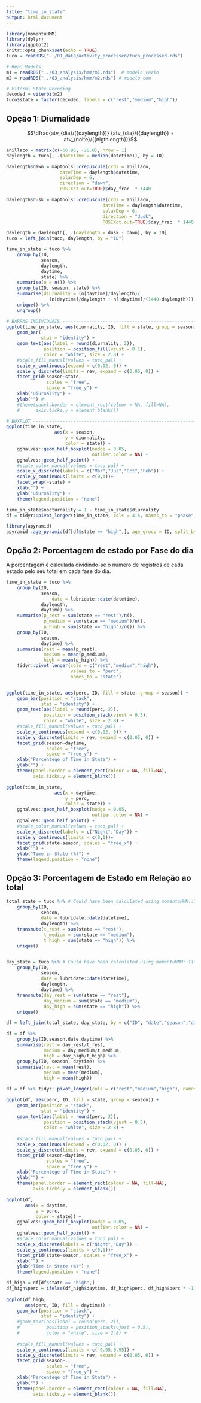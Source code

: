 ```yaml
---
title: "time_in_state"
output: html_document
---
```


```r
library(momentuHMM)
library(dplyr)
library(ggplot2)
knitr::opts_chunk$set(echo = TRUE)
tuco = readRDS("../01_data/activity_processed/tuco_processed.rds")

# Read Models
m1 = readRDS("../03_analysis/hmm/m1.rds")  # modelo vazio
m2 = readRDS("../03_analysis/hmm/m2.rds") # modelo com 

# Viterbi State Decoding
decoded = viterbi(m2)
tuco$state = factor(decoded, labels = c("rest","medium","high"))
```

## Opção 1: Diurnalidade

$$\dfrac{atv_{dia}/({daylength})} 
        {atv_{dia}/({daylength}) + atv_{noite}/({nigthlength})}$$

```r
anillaco = matrix(c(-66.95, -28.8), nrow = 1) 
daylength = tuco[, .(datetime = median(datetime)), by = ID]

daylength$dawn = maptools::crepuscule(crds = anillaco,
                    dateTime = daylength$datetime,
                    solarDep = 6,
                    direction = "dawn",
                    POSIXct.out=TRUE)$day_frac  * 1440

daylength$dusk = maptools::crepuscule(crds = anillaco,
                                    dateTime = daylength$datetime,
                                    solarDep = 6,
                                    direction = "dusk",
                                    POSIXct.out=TRUE)$day_frac  * 1440

daylength = daylength[, .(daylength = dusk - dawn), by = ID]
tuco = left_join(tuco, daylength, by = "ID")

time_in_state = tuco %>% 
    group_by(ID,
             season,
             daylength,
             daytime,
             state) %>% 
    summarise(n = n()) %>% 
    group_by(ID, season, state) %>% 
    summarise(diurnality = (n[daytime]/daylength)/
                (n[daytime]/daylength + n[!daytime]/(1440-daylength))) %>% 
    unique() %>% 
    ungroup()

# BARRAS INDIVIDUAIS -----------------------------------------------------------
ggplot(time_in_state, aes(diurnality, ID, fill = state, group = season)) +
    geom_bar(
             stat = "identity") +
    geom_text(aes(label = round(diurnality, 2)), 
              position = position_fill(vjust = 0.1), 
              color = "white", size = 2.8) +
    #scale_fill_manual(values = tuco_pal) +
    scale_x_continuous(expand = c(0.02, 0)) +
    scale_y_discrete(limits = rev, expand = c(0.05, 0)) +
    facet_grid(season~state,
               scales = "free",
               space = "free_y") +
    xlab("Diurnality") +
    ylab("") #+
    #theme(panel.border = element_rect(colour = NA, fill=NA),
    #      axis.ticks.y = element_blank())

# BOXPLOT ----------------------------------------------------------------------
ggplot(time_in_state,
                  aes(x = season,
                      y = diurnality,
                      color = state)) +
    gghalves::geom_half_boxplot(nudge = 0.05,
                                outlier.color = NA) +
    gghalves::geom_half_point() +
    #scale_color_manual(values = tuco_pal) +
    scale_x_discrete(labels = c("Mar","Jul","Oct","Feb")) +
    scale_y_continuous(limits = c(0,1))+
    facet_wrap(~state) +
    xlab("") +
    ylab("Diurnality") +
    theme(legend.position = "none")

time_in_state$nocturnality = 1 - time_in_state$diurnality
df = tidyr::pivot_longer(time_in_state, cols = 4:5, names_to = "phase", values_to = "perc")

library(apyramid)
apyramid::age_pyramid(df[df$state == "high",], age_group = ID, split_by = phase, count = perc)
```


## Opção 2: Porcentagem de estado por Fase do dia

A porcentagem é calculada dividindo-se o numero de registros de cada estado pelo seu total em cada fase do dia.

```r
time_in_state = tuco %>%
    group_by(ID,
             season,
                 date = lubridate::date(datetime),
             daylength,
             daytime) %>% 
    summarise(p_rest = sum(state == "rest")/n(),
              p_medium = sum(state == "medium")/n(),
              p_high = sum(state == "high")/n()) %>% 
    group_by(ID,
             season,
             daytime) %>% 
    summarise(rest = mean(p_rest),
              medium = mean(p_medium),
              high = mean(p_high)) %>% 
    tidyr::pivot_longer(cols = c("rest","medium","high"),
                        values_to = "perc",
                        names_to = "state")


ggplot(time_in_state, aes(perc, ID, fill = state, group = season)) +
    geom_bar(position = "stack",
             stat = "identity") +
    geom_text(aes(label = round(perc, 2)), 
              position = position_stack(vjust = 0.5), 
              color = "white", size = 2.8) +
    #scale_fill_manual(values = tuco_pal) +
    scale_x_continuous(expand = c(0.02, 0)) +
    scale_y_discrete(limits = rev, expand = c(0.05, 0)) +
    facet_grid(season~daytime,
               scales = "free",
               space = "free_y") +
    xlab("Percentege of Time in State") +
    ylab("") +
    theme(panel.border = element_rect(colour = NA, fill=NA),
          axis.ticks.y = element_blank())

ggplot(time_in_state,
                  aes(x = daytime,
                      y = perc,
                      color = state)) +
    gghalves::geom_half_boxplot(nudge = 0.05,
                                outlier.color = NA) +
    gghalves::geom_half_point() +
    #scale_color_manual(values = tuco_pal) +
    scale_x_discrete(labels = c("Night","Day")) +
    scale_y_continuous(limits = c(0,1))+
    facet_grid(state~season, scales = "free_x") +
    xlab("") +
    ylab("Time in State (%)") +
    theme(legend.position = "none") 
```

## Opção 3: Porcentagem de Estado em Relação ao total

```r
total_state = tuco %>% # Could have been calculated using momentuHMM::TimeInState
    group_by(ID,
             season,
             date = lubridate::date(datetime),
             daylength) %>% 
    transmute(t_rest = sum(state == "rest"),
              t_medium = sum(state == "medium"),
              t_high = sum(state == "high")) %>% 
    unique()


day_state = tuco %>% # Could have been calculated using momentuHMM::TimeInState
    group_by(ID,
             season,
             date = lubridate::date(datetime),
             daylength,
             daytime) %>% 
    transmute(day_rest = sum(state == "rest"),
              day_medium = sum(state == "medium"),
              day_high = sum(state == "high")) %>% 
    unique()

df = left_join(total_state, day_state, by = c("ID", "date","season","daylength"))

df = df %>% 
    group_by(ID,season,date,daytime) %>% 
    summarise(rest = day_rest/t_rest,
              medium = day_medium/t_medium,
              high = day_high/t_high) %>% 
    group_by(ID, season, daytime) %>% 
    summarise(rest = mean(rest),
              medium = mean(medium),
              high = mean(high))

df = df %>% tidyr::pivot_longer(cols = c("rest","medium","high"), names_to = "state", values_to = "perc")

ggplot(df, aes(perc, ID, fill = state, group = season)) +
    geom_bar(position = "stack",
             stat = "identity") +
    geom_text(aes(label = round(perc, 2)), 
              position = position_stack(vjust = 0.5), 
              color = "white", size = 2.8) +
    
    #scale_fill_manual(values = tuco_pal) +
    scale_x_continuous(expand = c(0.02, 0)) +
    scale_y_discrete(limits = rev, expand = c(0.05, 0)) +
    facet_grid(season~daytime,
               scales = "free",
               space = "free_y") +
    xlab("Percentege of Time in State") +
    ylab("") +
    theme(panel.border = element_rect(colour = NA, fill=NA),
          axis.ticks.y = element_blank())

ggplot(df,
       aes(x = daytime,
           y = perc,
           color = state)) +
    gghalves::geom_half_boxplot(nudge = 0.05,
                                outlier.color = NA) +
    gghalves::geom_half_point() +
    #scale_color_manual(values = tuco_pal) +
    scale_x_discrete(labels = c("Night","Day")) +
    scale_y_continuous(limits = c(0,1))+
    facet_grid(state~season, scales = "free_x") +
    xlab("") +
    ylab("Time in State (%)") +
    theme(legend.position = "none") 
```
```r
df_high = df[df$state == "high",]
df_high$perc = ifelse(df_high$daytime, df_high$perc, df_high$perc * -1)
    
ggplot(df_high,
       aes(perc, ID, fill = daytime)) +
    geom_bar(position = "stack",
             stat = "identity") +
    #geom_text(aes(label = round(perc, 2)), 
    #          position = position_stack(vjust = 0.5), 
    #          color = "white", size = 2.8) +
    
    #scale_fill_manual(values = tuco_pal) +
    scale_x_continuous(limits = c(-0.95,0.95)) +
    scale_y_discrete(limits = rev, expand = c(0.05, 0)) +
    facet_grid(season~.,
               scales = "free",
               space = "free_y") +
    xlab("Percentege of Time in State") +
    ylab("") +
    theme(panel.border = element_rect(colour = NA, fill=NA),
          axis.ticks.y = element_blank())
```





